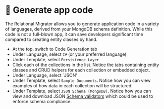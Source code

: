 
# 👐 Generate app code

The Relational Migrator allows you to generate application code in a variety of languages, derived from your MongoDB schema definition.
While this code is not a full-blown app, it can save developers significant time compared to creating entity classes by hand. 

- At the top, switch to Code Generation tab
- Under Language, select `C#` (or your preferred language)
- Under Template, select `Persistence Layer`
- Click each of the collections in the list. Notice the tabs containing entity classes and CRUD helpers for each collection or embedded object.
- Under Language, select `JSON'
- Under Template, select `Sample Documents`. Notice how you can view examples of how data in each collection will be structured.
- Under Template, select `JSON Schema (MongoDB)`. Notice how you can view and download JSON [Schema validators](https://mongodb-developer.github.io/intro-lab/docs/category/schema-validation) which could be used to enforce schema compliance.

<Screenshot url="http://127.0.0.1:8278" src="img/generate-app-code.png" alt="Code generation tab" />

